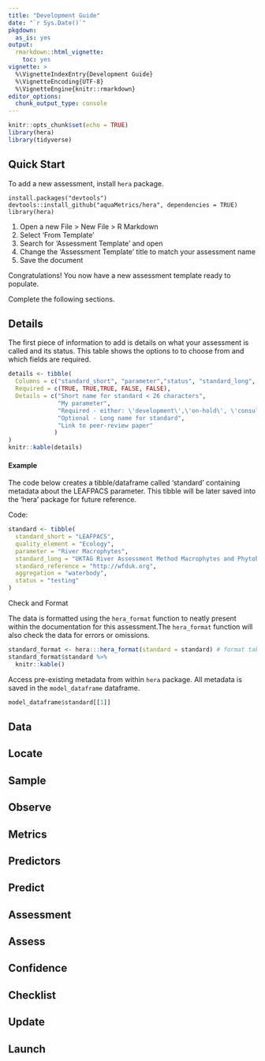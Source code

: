 ```yaml
---
title: "Development Guide"
date: "`r Sys.Date()`"
pkgdown:
  as_is: yes
output: 
  rmarkdown::html_vignette:
    toc: yes
vignette: >
  %\VignetteIndexEntry{Development Guide}
  %\VignetteEncoding{UTF-8}  
  %\VignetteEngine{knitr::rmarkdown}
editor_options: 
  chunk_output_type: console
---
```


```r
knitr::opts_chunk$set(echo = TRUE)
library(hera)
library(tidyverse)
```

## Quick Start

To add a new assessment, install `hera` package.
 
```
install.packages("devtools")
devtools::install_github("aquaMetrics/hera", dependencies = TRUE)
library(hera)
```

1. Open a new File > New File > R Markdown
2. Select 'From Template'
3. Search for 'Assessment Template' and open
4. Change the 'Assessment Template' title to match your assessment name
5. Save the document

Congratulations! You now have a new assessment template ready to populate. 

Complete the following sections.

## Details

The first piece of information to add is details on what your assessment is called and its status. This table shows the options to to choose from and which fields are required. 

```r
details <- tibble(
  Columns = c("standard_short", "parameter","status", "standard_long", "standard_reference"),
  Required = c(TRUE, TRUE,TRUE, FALSE, FALSE),
  Details = c("Short name for standard < 26 characters",
              "My parameter",
              "Required - either: \'development\',\'on-hold\', \'consultation\','deprecated\' or 'deployed\'",
              "Optional - Long name for standard",
              "Link to peer-review paper"
             )
)
knitr::kable(details)
```

#### Example

The code below creates a tibble/dataframe called 'standard' containing metadata
about the LEAFPACS parameter. This tibble will be later saved into the 'hera'
package for future reference. 

Code:
```r
standard <- tibble(
  standard_short = "LEAFPACS",
  quality_element = "Ecology",
  parameter = "River Macrophytes",
  standard_long = "UKTAG River Assessment Method Macrophytes and Phytobenthos",
  standard_reference = "http://wfduk.org",
  aggregation = "waterbody",
  status = "testing"
)
```

Check and Format

The data is formatted using the `hera_format` function to neatly present within
the documentation for this assessment.The `hera_format` function will also check 
the data for errors or omissions.

```r
standard_format <- hera:::hera_format(standard = standard) # format table
standard_format$standard %>%
  knitr::kable()
```

Access pre-existing metadata from within `hera` package. All metadata is saved
in the `model_dataframe` dataframe.
```r
model_dataframe$standard[[1]]
```


## Data

## Locate

## Sample

## Observe

## Metrics

## Predictors

## Predict

## Assessment

## Assess

## Confidence

## Checklist

## Update

## Launch
